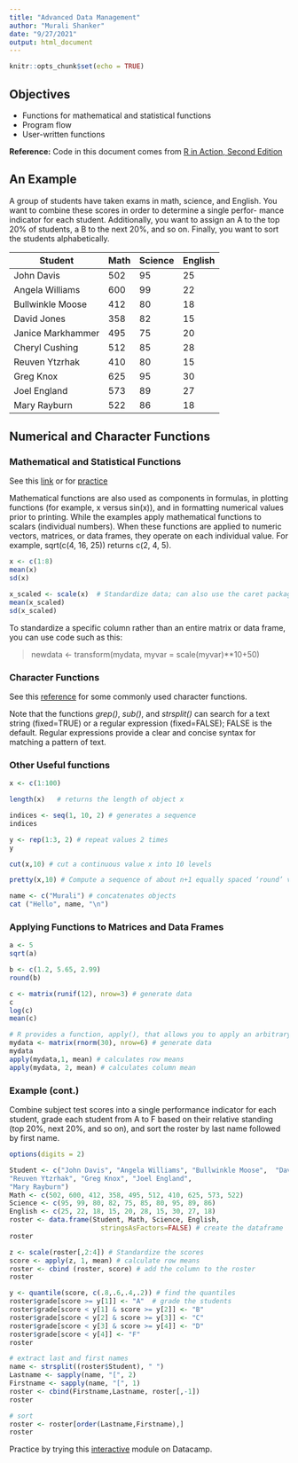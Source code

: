 ```yaml
---
title: "Advanced Data Management"
author: "Murali Shanker"
date: "9/27/2021"
output: html_document
---
```


```r
knitr::opts_chunk$set(echo = TRUE)
```

## Objectives

* Functions for mathematical and statistical functions
* Program flow
* User-written functions

**Reference:** Code in this document comes from [R in Action, Second Edition](https://www.manning.com/books/r-in-action-third-edition?)

## An Example

A group of students have taken exams in math, science, and English. You want to combine these scores in order to determine a single perfor- mance indicator for each student. Additionally, you want to assign an A to the top 20% of students, a B to the next 20%, and so on. Finally, you want to sort the students alphabetically. 

Student | Math | Science | English
-------- | ---- | ------- | --------
John Davis | 502 | 95 | 25 
Angela Williams | 600 | 99 | 22 
Bullwinkle Moose | 412 | 80 | 18 
David Jones | 358 | 82 | 15 
Janice Markhammer | 495 | 75 | 20 
Cheryl Cushing | 512 | 85 | 28 
Reuven Ytzrhak | 410 | 80 | 15 
Greg Knox | 625 | 95 | 30 
Joel England | 573 | 89 | 27 
Mary Rayburn | 522 | 86 | 18

## Numerical and Character Functions

### Mathematical and Statistical Functions

See this [link](https://www.statmethods.net/management/functions.html) or for [practice](https://campus.datacamp.com/courses/abc-intro-2-r/introduction-1?ex=2)

Mathematical functions are also used as components in formulas, in plotting functions (for example, x versus sin(x)), and in formatting numerical values prior to printing. While the examples apply mathematical functions to scalars (individual numbers). When these functions are applied to numeric vectors, matrices, or data frames, they operate on each individual value. For example, sqrt(c(4, 16, 25)) returns c(2, 4, 5).

```r
x <- c(1:8)
mean(x)
sd(x)

x_scaled <- scale(x)  # Standardize data; can also use the caret package
mean(x_scaled)
sd(x_scaled)
```
To standardize a specific column rather than an entire matrix or data frame, you can use code such as this:

> newdata <- transform(mydata, myvar = scale(myvar)**10+50)

### Character Functions

See this [reference](https://www.statmethods.net/management/functions.html) for some commonly used character functions.

Note that the functions _grep()_, _sub()_, and _strsplit()_ can search for a text string (fixed=TRUE) or a regular expression (fixed=FALSE); FALSE is the default. Regular expressions provide a clear and concise syntax for matching a pattern of text.

### Other Useful functions

```r
x <- c(1:100)

length(x)   # returns the length of object x

indices <- seq(1, 10, 2) # generates a sequence
indices

y <- rep(1:3, 2) # repeat values 2 times
y

cut(x,10) # cut a continuous value x into 10 levels

pretty(x,10) # Compute a sequence of about n+1 equally spaced ‘round’ values which cover the range of the values in x

name <- c("Murali") # concatenates objects
cat ("Hello", name, "\n")
```

### Applying Functions to Matrices and Data Frames

```r
a <- 5
sqrt(a)

b <- c(1.2, 5.65, 2.99)
round(b)

c <- matrix(runif(12), nrow=3) # generate data
c
log(c)
mean(c)

# R provides a function, apply(), that allows you to apply an arbitrary function to any dimension of a matrix, array, or data frame. 
mydata <- matrix(rnorm(30), nrow=6) # generate data
mydata
apply(mydata,1, mean) # calculates row means
apply(mydata, 2, mean) # calculates column mean
```

### Example (cont.)

Combine subject test scores into a single performance indicator for each student, grade each student from A to F based on their relative standing (top 20%, next 20%, and so on), and sort the roster by last name followed by first name. 

```r
options(digits = 2)

Student <- c("John Davis", "Angela Williams", "Bullwinkle Moose",  "David Jones", "Janice Markhammer", "Cheryl Cushing",
"Reuven Ytzrhak", "Greg Knox", "Joel England",
"Mary Rayburn")
Math <- c(502, 600, 412, 358, 495, 512, 410, 625, 573, 522)
Science <- c(95, 99, 80, 82, 75, 85, 80, 95, 89, 86)
English <- c(25, 22, 18, 15, 20, 28, 15, 30, 27, 18)
roster <- data.frame(Student, Math, Science, English,
                       stringsAsFactors=FALSE) # create the dataframe
roster

z <- scale(roster[,2:4]) # Standardize the scores
score <- apply(z, 1, mean) # calculate row means
roster <- cbind (roster, score) # add the column to the roster
roster

y <- quantile(score, c(.8,.6,.4,.2)) # find the quantiles
roster$grade[score >= y[1]] <- "A"  # grade the students
roster$grade[score < y[1] & score >= y[2]] <- "B"
roster$grade[score < y[2] & score >= y[3]] <- "C"
roster$grade[score < y[3] & score >= y[4]] <- "D"
roster$grade[score < y[4]] <- "F"
roster

# extract last and first names
name <- strsplit((roster$Student), " ")
Lastname <- sapply(name, "[", 2)
Firstname <- sapply(name, "[", 1)
roster <- cbind(Firstname,Lastname, roster[,-1])
roster

# sort
roster <- roster[order(Lastname,Firstname),]
roster

```
Practice by trying this [interactive](https://www.datacamp.com/courses/intermediate-r-practice) module on Datacamp.